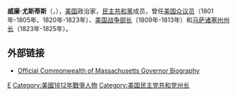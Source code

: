 {{Infobox Officeholder
|name = 威廉·尤斯蒂斯<br/>William Kyle Eustis
|image = William Eustis.jpg
|image_width=200px
|order = 12
|office = 马萨诸塞州州长
|term_start = 1823年5月31日
|term_end = 1825年2月6日
|predecessor = [[约翰·布鲁克斯|约翰·布鲁克斯]]
|successor = [[马库斯·莫顿|马库斯·莫顿]]
|birth_date = {{birth date|1753|6|10|mf=y}}
|birth_place = [[马萨诸塞州|马萨诸塞州]][[剑桥_(马萨诸塞州)|剑桥]]
|death_date = {{death date and age|1825|2|6|1753|6|10|mf=y}}
|death_place = [[马萨诸塞州|马萨诸塞州]][[波士顿_(马萨诸塞州)|波士顿]]
|party = [[民主共和党|民主共和党]]
|spouse = Caroline Langdon
|alma_mater = [[哈佛大学|哈佛大学]]
|profession =
|religion =
|order3 = 6
|office3 = 美国战争部长
|term_start3 = 1809年3月7日
|term_end3 = 1813年1月13日
|president3 = [[詹姆斯·麦迪逊|詹姆斯·麦迪逊]]
|predecessor3 = [[亨利·迪尔伯恩|亨利·迪尔伯恩]]
|successor3 = [[小约翰·阿姆斯特朗|小约翰·阿姆斯特朗]]
|branch=[[大陆军|大陆军]]
|battles=[[美国独立战争|美国独立战争]]
}}
'''威廉·尤斯蒂斯'''（{{lang|en|'''William Eustis'''}}，{{bd|1753年|6月10日|1825年|2月6日|catIdx=E}}），[[美国|美国]]政治家，[[民主共和黨|民主共和黨]]成员，曾任[[美国众议员|美国众议员]]（1801年-1805年、1820年-1823年）、[[美国战争部长|美国战争部长]]（1809年-1813年）和[[马萨诸塞州州长|马萨诸塞州州长]]（1823年-1825年）。

==外部链接==
*[http://www.mass.gov/statehouse/massgovs/weustis.htm Official Commonwealth of Massachusetts Governor Biography] {{Wayback|url=http://www.mass.gov/statehouse/massgovs/weustis.htm |date=20080725203918 }}

{{start box}}
{{succession box|[[约翰·布鲁克斯|约翰·布鲁克斯]]|[[马库斯·莫顿|马库斯·莫顿]]|[[马萨诸塞州州长|马萨诸塞州州长]]|1823年-1825年}}
{{succession box|[[亨利·迪尔伯恩|亨利·迪尔伯恩]]|[[小约翰·阿姆斯特朗|小约翰·阿姆斯特朗]]|[[美国战争部长|美国战争部长]]|1809年-1813年}}
{{end box}}

{{美国战争部长}}
{{马萨诸塞州州长}}
{{James Madison cabinet}}

{{Authority control}}
[[Category:美国民主共和党联邦众议员|E]]
[[Category:美國1812年戰爭人物|Category:美國1812年戰爭人物]]
[[Category:美国民主党共和党州长|Category:美国民主党共和党州长]]